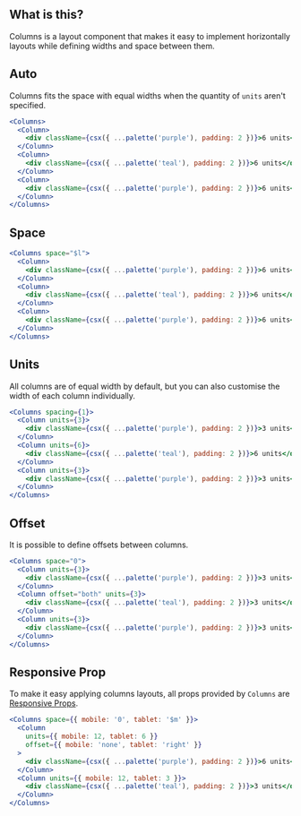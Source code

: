 
<IntroSection>

## What is this?

Columns is a layout component that makes it easy to implement horizontally layouts while defining widths and space between them.

</IntroSection>

<Section hasExplanation>

## Auto

Columns fits the space with equal widths when the quantity of `units` aren't specified.

```jsx live
<Columns>
  <Column>
    <div className={csx({ ...palette('purple'), padding: 2 })}>6 units</div>
  </Column>
  <Column>
    <div className={csx({ ...palette('teal'), padding: 2 })}>6 units</div>
  </Column>
  <Column>
    <div className={csx({ ...palette('purple'), padding: 2 })}>6 units</div>
  </Column>
</Columns>
```

</Section>

<Section>

## Space

```jsx live
<Columns space="$l">
  <Column>
    <div className={csx({ ...palette('purple'), padding: 2 })}>6 units</div>
  </Column>
  <Column>
    <div className={csx({ ...palette('teal'), padding: 2 })}>6 units</div>
  </Column>
  <Column>
    <div className={csx({ ...palette('purple'), padding: 2 })}>6 units</div>
  </Column>
</Columns>
```

</Section>

<Section hasExplanation>

## Units

All columns are of equal width by default, but you can also customise the width of each column individually.

```jsx live
<Columns spacing={1}>
  <Column units={3}>
    <div className={csx({ ...palette('purple'), padding: 2 })}>3 units</div>
  </Column>
  <Column units={6}>
    <div className={csx({ ...palette('teal'), padding: 2 })}>6 units</div>
  </Column>
  <Column units={3}>
    <div className={csx({ ...palette('purple'), padding: 2 })}>3 units</div>
  </Column>
</Columns>
```

</Section>

<Section hasExplanation>

## Offset

It is possible to define offsets between columns.

```jsx live
<Columns space="0">
  <Column units={3}>
    <div className={csx({ ...palette('purple'), padding: 2 })}>3 units</div>
  </Column>
  <Column offset="both" units={3}>
    <div className={csx({ ...palette('teal'), padding: 2 })}>3 units</div>
  </Column>
  <Column units={3}>
    <div className={csx({ ...palette('purple'), padding: 2 })}>3 units</div>
  </Column>
</Columns>
```

</Section>

<Section hasExplanation>

## Responsive Prop

To make it easy applying columns layouts, all props provided by `Columns` are [Responsive Props](/next/introduction/developing/styling#responsive-prop).

```jsx live
<Columns space={{ mobile: '0', tablet: '$m' }}>
  <Column
    units={{ mobile: 12, tablet: 6 }}
    offset={{ mobile: 'none', tablet: 'right' }}
  >
    <div className={csx({ ...palette('purple'), padding: 2 })}>6 units</div>
  </Column>
  <Column units={{ mobile: 12, tablet: 3 }}>
    <div className={csx({ ...palette('teal'), padding: 2 })}>3 units</div>
  </Column>
</Columns>
```

</Section>
